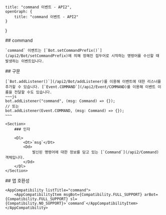 
    title: "command 이벤트 - API2",
    openGraph: {
        title: "command 이벤트 - API2"
    }
}

<Section>
    ## command

    `command` 이벤트는 [`Bot.setCommandPrefix()`](/api2/Bot/setCommandPrefix)에 의해 정해진 접두어로 시작하는 명령어를 수신할 때 발생하는 이벤트입니다.
</Section>
<Section>
    ## 구문

    [`Bot.addListener()`](/api2/Bot/addListener)를 이용해 이벤트에 대한 리스너를 추가할 수 있습니다. [`Event.COMMAND`](/api2/Event/COMMAND)를 이용해 이벤트 이름을 전달할 수도 있습니다.
    ~~~js
    bot.addListener("command", (msg: Command) => {});
    // 또는
    bot.addListener(Event.COMMAND, (msg: Command) => {});
    ~~~

    <Section>
        ### 인자

        <Dl>
            <Dt>`msg`</Dt>
            <Dd>
                발신된 명령어에 대한 정보를 담고 있는 [`Command`](/api2/Command) 객체입니다.
            </Dd>
        </Dl>
    </Section>
</Section>
<Section>
    ## 앱 호환성

    <AppCompatibility listTitle="command">
        <AppCompatibilityItem msgBot={Compatibility.FULL_SUPPORT} arBot={Compatibility.FULL_SUPPORT} sl={Compatibility.NO_SUPPORT}>`command`</AppCompatibilityItem>
    </AppCompatibility>
</Section>